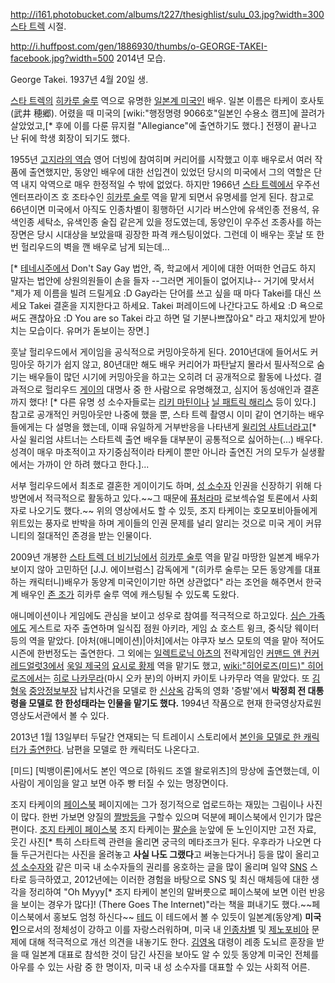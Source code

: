 http://i161.photobucket.com/albums/t227/thesighlist/sulu_03.jpg?width=300
[[스타 트렉]] 시절.

http://i.huffpost.com/gen/1886930/thumbs/o-GEORGE-TAKEI-facebook.jpg?width=500
2014년 모습.

George Takei. 1937년 4월 20일 생.

[[스타 트렉]]의 [[히카루 술루]] 역으로 유명한 [[일본계 미국인]] 배우. 일본 이름은 타케이 호사토(武井 穂郷). 어렸을 때 미국의 [wiki:"행정명령 9066호"일본인 수용소 캠프]에 끌려가 살았었고,[* 후에 이를 다룬 뮤지컬 "Allegiance"에 출연하기도 했다.] 전쟁이 끝나고 난 뒤에 학생 회장이 되기도 했다. 

1955년 [[고지라의 역습]] 영어 더빙에 참여히며 커리어를 시작했고 이후 배우로서 여러 작품에 출연했지만, 동양인 배우에 대한 선입견이 있었던 당시의 미국에서 그의 역할은 단역 내지 악역으로 매우 한정적일 수 밖에 없었다. 하지만 1966년 [[스타 트렉]]에서 우주선 엔터프라이즈 호 조타수인 [[히카루 술루]] 역을 맡게 되면서 유명세를 얻게 된다. 참고로 66년이면 미국에서 아직도 인종차별이 횡행하던 시기라 버스안에 유색인종 전용석, 유색인종 세탁소, 유색인종 술집 같은게 있을 정도였는데, 동양인이 우주선 조종사를 하는 장면은 당시 시대상을 보았을때 굉장한 파격 캐스팅이었다. 그런데 이 배우는 훗날 또 한번 헐리우드의 벽을 깬 배우로 남게 되는데...


{{{#!html
<iframe width="560" height="315" src="http://www.youtube.com/embed/dRkIWB3HIEs" frameborder="0" allowfullscreen></iframe>
}}} [* [[테네시]]주에서 Don't Say Gay 법안, 즉, 학교에서 게이에 대한 어떠한 언급도 하지 말자는 법안에 상원의원들이 손을 들자 --그러면 게이들이 없어지냐-- 거기에 맞서서 "제가 제 이름을 빌려 드릴게요 :D Gay라는 단어를 쓰고 싶을 때 마다 Takei를 대신 쓰세요 Takei 결혼을 지지한다고 하세요. Takei 퍼레이드에 나간다고도 하세요 :D 욕으로 써도 괜찮아요 :D You are so Takei 라고 하면 덜 기분나쁘잖아요" 라고 재치있게 받아치는 모습이다. 유머가 돋보이는 장면.]

훗날 헐리우드에서 게이임을 공식적으로 커밍아웃하게 된다. 2010년대에 들어서도 커밍아웃 하기가 쉽지 않고, 80년대만 해도 배우 커리어가 파탄날지 몰라서 필사적으로 숨기는 배우들이 많던 시기에 커밍아웃을 하고는 오히려 더 공개적으로 활동에 나섰다. 결과적으로 헐리우드 [[게이]]의 대명사 중 한 사람으로 유명해졌고, 심지어 동성애인과 결혼까지 했다! [* 다른 유명 성 소수자들로는 [[리키 마틴]]이나 [[닐 패트릭 해리스]] 등이 있다.] 참고로 공개적인 커밍아웃만 나중에 했을 뿐, 스타 트렉 촬영시 이미 같이 연기하는 배우들에게는 다 설명을 했는데, 이때 유일하게 거부반응을 나타낸게 [[윌리엄 샤트너]]라고[* 사실 윌리엄 샤트너는 스타트렉 출연 배우들 대부분이 공통적으로 싫어하는(...) 배우다. 성격이 매우 마초적이고 자기중심적이라 타케이 뿐만 아니라 출연진 거의 모두가 실생활에서는 가까이 안 하려 했다고 한다.]...

서부 헐리우드에서 최초로 결혼한 게이이기도 하며, [[성 소수자]] 인권을 신장하기 위해 다방면에서 적극적으로 활동하고 있다.~~그 때문에 [[퓨처라마]] 로보섹슈얼 토론에서 사회자로 나오기도 했다.~~  위의 영상에서도 할 수 있듯, 조지 타케이는 호모포비아들에게 위트있는 풍자로 반박을 하며 게이들의 인권 문제를 널리 알리는 것으로 미국 게이 커뮤니티의 절대적인 존경을 받는 인물이다.

2009년 개봉한 [[스타 트렉 더 비기닝]]에서 [[히카루 술루]] 역을 맡길 마땅한 일본계 배우가 보이지 않아 고민하던 [J.J. 에이브럼스] 감독에게 "(히카루 술루는 모든 동양계를 대표하는 캐릭터니)배우가 동양계 미국인이기만 하면 상관없다" 라는 조언을 해주면서 한국계 배우인 [[존 조]]가 히카루 술루 역에 캐스팅될 수 있도록 도왔다.

애니메이션이나 게임에도 관심을 보이고 성우로 참여를 적극적으로 하고있다. 
[[심슨 가족]]에도 게스트로 자주 출연하며 일식집 점원 아키라, 게임 쇼 호스트 윙크, 중식당 웨이터 등의 역을 맡았다.
[아처(애니메이션)|아처]에서는 야쿠자 보스 모토의 역을 맡아 적어도 시즌에 한번정도는 출연한다. 그 외에는 [[일렉트로닉 아츠]]의 전략게임인 [[커맨드 앤 컨커 레드얼럿3]]에서 [[욱일 제국]]의 [[요시로 황제]] 역을 맡기도 했고, [[wiki:"히어로즈(미드)" 히어로즈]]에서는 [[히로 나카무라]](마시 오카 분)의 아버지 카이토 나카무라 역을 맡았다. 또 [[김형욱]] [[중앙정보부]]장 납치사건을 모델로 한 [[신상옥]] 감독의 영화 '증발'에서 '''박정희 전 대통령을 모델로 한 한성태라는 인물을 맡기도 했다.''' 1994년 작품으로 현재 한국영상자료원 영상도서관에서 볼 수 있다.

2013년 1월 13일부터 두달간 연재되는 딕 트레이시 스토리에서 [http://io9.com/5977791/dick-tracys-newest-partner+in+crime+fighting-is-none-other-than-george-takei 본인을 모델로 한 캐릭터가 출연한다].  남편을 모델로 한 캐릭터도 나온다고.  

[미드] [빅뱅이론]에서도 본인 역으로 [하워드 조엘 왈로위츠]의 망상에 출연했는데, 이 사람이 게이임을 알고 보면 아주 빵 터질 수 있는 명장면이다. 

조지 타케이의 [[페이스북]] 페이지에는 그가 정기적으로 업로드하는 재밌는 그림이나 사진이 많다. 한번 가보면 양질의 [[짤방]]등을 구할수 있으며 덕분에 페이스북에서 인기가 많은 편이다. [http://www.facebook.com/georgehtakei 조지 타케이 페이스북] 조지 타케이는 [[팔순]]을 눈앞에 둔 노인이지만 고전 자료, 웃긴 사진[* 특히 스타트렉 관련을 올리면 궁극의 메타조크가 된다. 우후라가 나오면 다들 두근거린다는 사진을 올려놓고 '''사실 나도 그랬다'''고 써놓는다거나] 등을 많이 올리고 [[성 소수자]]와 같은 미국 내 소수자들의 권리를 옹호하는 글을 많이 올리며 일약 [[SNS]] 스타로 등극하였고, 2012년에는 이러한 경험을 바탕으로 SNS 및 최신 매체등에 대한 생각을 정리하여 "Oh Myyy[* 조지 타케이 본인의 말버릇으로 페이스북에 보면 이런 반응을 보이는 경우가 많다]! (There Goes The Internet)"라는 책을 펴내기도 했다.~~페이스북에서 홍보도 엄청 하신다~~ [http://www.ted.com/talks/george_takei_why_i_love_a_country_that_once_betrayed_me?language=ko 테드] 이 테드에서 볼 수 있듯이 일본계(동양계) '''미국인'''으로서의 정체성이 강하고 이를 자랑스러워하며, 미국 내 [[인종차별]] 및 [[제노포비아]] 문제에 대해 적극적으로 개선 의견을 내놓기도 한다. [[김영옥]] 대령이 레종 도뇌르 훈장을 받을 때 일본계 대표로 참석한 것이 담긴 사진을 보아도 알 수 있듯 동양계 미국인 전체를 아우를 수 있는 사람 중 한 명이자, 미국 내 성 소수자를 대표할 수 있는 사회적 어른.
